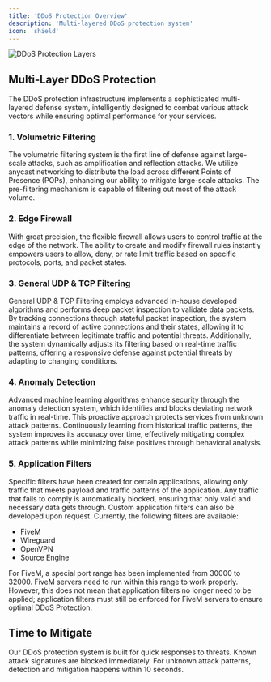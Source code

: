 ```yaml
---
title: 'DDoS Protection Overview'
description: 'Multi-layered DDoS protection system'
icon: 'shield'
---
```


![DDoS Protection Layers](http://images.guardv.net/DDoS_Protection_GuardV.png)

## Multi-Layer DDoS Protection

The DDoS protection infrastructure implements a sophisticated multi-layered defense system, intelligently designed to combat various attack vectors while ensuring optimal performance for your services.

### 1. Volumetric Filtering

The volumetric filtering system is the first line of defense against large-scale attacks, such as amplification and reflection attacks. We utilize anycast networking to distribute the load across different Points of Presence (POPs), enhancing our ability to mitigate large-scale attacks. The pre-filtering mechanism is capable of filtering out most of the attack volume.

### 2. Edge Firewall

With great precision, the flexible firewall allows users to control traffic at the edge of the network. The ability to create and modify firewall rules instantly empowers users to allow, deny, or rate limit traffic based on specific protocols, ports, and packet states.

### 3. General UDP & TCP Filtering

General UDP & TCP Filtering employs advanced in-house developed algorithms and performs deep packet inspection to validate data packets. By tracking connections through stateful packet inspection, the system maintains a record of active connections and their states, allowing it to differentiate between legitimate traffic and potential threats. Additionally, the system dynamically adjusts its filtering based on real-time traffic patterns, offering a responsive defense against potential threats by adapting to changing conditions.

### 4. Anomaly Detection

Advanced machine learning algorithms enhance security through the anomaly detection system, which identifies and blocks deviating network traffic in real-time. This proactive approach protects services from unknown attack patterns. Continuously learning from historical traffic patterns, the system improves its accuracy over time, effectively mitigating complex attack patterns while minimizing false positives through behavioral analysis.

### 5. Application Filters

Specific filters have been created for certain applications, allowing only traffic that meets payload and traffic patterns of the application. Any traffic that fails to comply is automatically blocked, ensuring that only valid and necessary data gets through. Custom application filters can also be developed upon request. Currently, the following filters are available:

- FiveM
- Wireguard
- OpenVPN
- Source Engine



<Note> For FiveM, a special port range has been implemented from 30000 to 32000. FiveM servers need to run within this range to work properly. However, this does not mean that application filters no longer need to be applied; application filters must still be enforced for FiveM servers to ensure optimal DDoS Protection.</Note>

## Time to Mitigate

Our DDoS protection system is built for quick responses to threats. Known attack signatures are blocked immediately. For unknown attack patterns, detection and mitigation happens within 10 seconds.


